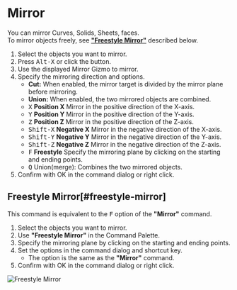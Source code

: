 
# Mirror

<Reference shortcut="Alt-X" command="Mirror" button="Left of Command Bar" />

You can mirror Curves, Solids, Sheets, faces.<br />
To mirror objects freely, see [**"Freestyle Mirror"**](#freestyle-mirror) described below.

1. Select the objects you want to mirror.
2. Press <kbd>Alt-X</kbd> or click the button.
3. Use the displayed Mirror Gizmo to mirror.
4. Specify the mirroring direction and options.
   - **Cut:** When enabled, the mirror target is divided by the mirror plane before mirroring.
   - **Union:** When enabled, the two mirrored objects are combined.
   - <kbd>X</kbd> **Position X** Mirror in the positive direction of the X-axis.
   - <kbd>Y</kbd> **Position Y** Mirror in the positive direction of the Y-axis.
   - <kbd>Z</kbd> **Position Z** Mirror in the positive direction of the Z-axis.
   - <kbd>Shift-X</kbd> **Negative X** Mirror in the negative direction of the X-axis.
   - <kbd>Shift-Y</kbd> **Negative Y** Mirror in the negative direction of the Y-axis.
   - <kbd>Shift-Z</kbd> **Negative Z** Mirror in the negative direction of the Z-axis.
   - <kbd>F</kbd> **Freestyle** Specify the mirroring plane by clicking on the starting and ending points.
   - <kbd>Q</kbd> Union(merge): Combines the two mirrored objects.
5. Confirm with OK in the command dialog or right click.

## Freestyle Mirror[#freestyle-mirror]

This command is equivalent to the <kbd>F</kbd> option of the **"Mirror"** command.

1. Select the objects you want to mirror.
2. Use **"Freestyle Mirror"** in the Command Palette.
3. Specify the mirroring plane by clicking on the starting and ending points.
4. Set the options in the command dialog and shortcut key.
   - The option is the same as the **"Mirror"** command.
5. Confirm with OK in the command dialog or right click.

![Freestyle Mirror](/img/freestyle-mirror.gif)


